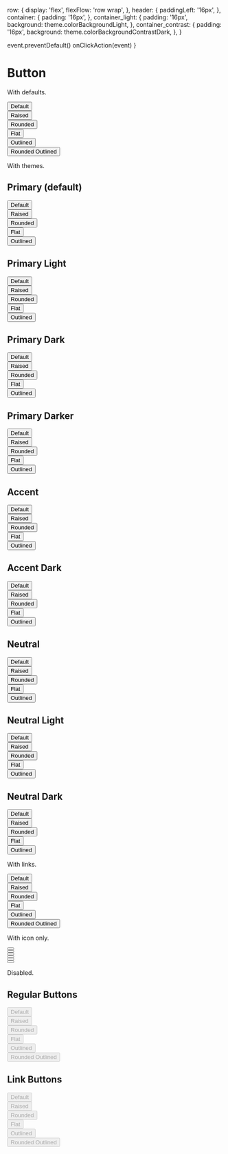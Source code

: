 

<Meta title="Form Controls/Button" component={Button} />



  row: {
    display: 'flex',
    flexFlow: 'row wrap',
  },
  header: {
    paddingLeft: '16px',
  },
  container: {
    padding: '16px',
  },
  container_light: {
    padding: '16px',
    background: theme.colorBackgroundLight,
  },
  container_contrast: {
    padding: '16px',
    background: theme.colorBackgroundContrastDark,
  },
}

  event.preventDefault()
  onClickAction(event)
}

# Button

With defaults.

<Preview>
  <Story name="defaults">
    <div style={styles.row}>
      <div style={styles.container}>
        <Button>Default</Button>
      </div>
      <div style={styles.container}>
        <Button raised>Raised</Button>
      </div>
      <div style={styles.container}>
        <Button rounded>Rounded</Button>
      </div>
      <div style={styles.container}>
        <Button flat>Flat</Button>
      </div>
      <div style={styles.container}>
        <Button outlined>Outlined</Button>
      </div>
      <div style={styles.container}>
        <Button rounded outlined>
          Rounded Outlined
        </Button>
      </div>
    </div>
  </Story>
</Preview>

With themes.

<Preview>
  <Story name="themes">
    <div>
      <h2 style={styles.header}>Primary (default)</h2>
      <div style={styles.row}>
        <div style={styles.container}>
          <Button>
            <ProfileIcon /> Default
          </Button>
        </div>
        <div style={styles.container}>
          <Button raised>
            <ProfileIcon /> Raised
          </Button>
        </div>
        <div style={styles.container}>
          <Button rounded>
            <ProfileIcon /> Rounded
          </Button>
        </div>
        <div style={styles.container_light}>
          <Button flat>
            <ProfileIcon /> Flat
          </Button>
        </div>
        <div style={styles.container_light}>
          <Button rounded outlined>
            <ProfileIcon /> Outlined
          </Button>
        </div>
      </div>
      <h2 style={styles.header}>Primary Light</h2>
      <div style={styles.row}>
        <div style={styles.container}>
          <Button color="primaryLight">
            <ProfileIcon /> Default
          </Button>
        </div>
        <div style={styles.container}>
          <Button color="primaryLight" raised>
            <ProfileIcon /> Raised
          </Button>
        </div>
        <div style={styles.container}>
          <Button color="primaryLight" rounded>
            <ProfileIcon /> Rounded
          </Button>
        </div>
        <div style={styles.container_contrast}>
          <Button color="primaryLight" flat>
            <ProfileIcon /> Flat
          </Button>
        </div>
        <div style={styles.container_contrast}>
          <Button color="primaryLight" rounded outlined>
            <ProfileIcon /> Outlined
          </Button>
        </div>
      </div>
      <h2 style={styles.header}>Primary Dark</h2>
      <div style={styles.row}>
        <div style={styles.container}>
          <Button color="primaryDark">
            <ProfileIcon /> Default
          </Button>
        </div>
        <div style={styles.container}>
          <Button color="primaryDark" raised>
            <ProfileIcon /> Raised
          </Button>
        </div>
        <div style={styles.container}>
          <Button color="primaryDark" rounded>
            <ProfileIcon /> Rounded
          </Button>
        </div>
        <div style={styles.container}>
          <Button color="primaryDark" flat>
            <ProfileIcon /> Flat
          </Button>
        </div>
        <div style={styles.container}>
          <Button color="primaryDark" rounded outlined>
            <ProfileIcon /> Outlined
          </Button>
        </div>
      </div>
      <h2 style={styles.header}>Primary Darker</h2>
      <div style={styles.row}>
        <div style={styles.container}>
          <Button color="primaryDarker">
            <ProfileIcon /> Default
          </Button>
        </div>
        <div style={styles.container}>
          <Button color="primaryDarker" raised>
            <ProfileIcon /> Raised
          </Button>
        </div>
        <div style={styles.container}>
          <Button color="primaryDarker" rounded>
            <ProfileIcon /> Rounded
          </Button>
        </div>
        <div style={styles.container}>
          <Button color="primaryDarker" flat>
            <ProfileIcon /> Flat
          </Button>
        </div>
        <div style={styles.container}>
          <Button color="primaryDarker" rounded outlined>
            <ProfileIcon /> Outlined
          </Button>
        </div>
      </div>
      <h2 style={styles.header}>Accent</h2>
      <div style={styles.row}>
        <div style={styles.container}>
          <Button color="accent">
            <ProfileIcon /> Default
          </Button>
        </div>
        <div style={styles.container}>
          <Button color="accent" raised>
            <ProfileIcon /> Raised
          </Button>
        </div>
        <div style={styles.container}>
          <Button color="accent" rounded>
            <ProfileIcon /> Rounded
          </Button>
        </div>
        <div style={styles.container_light}>
          <Button color="accent" flat>
            <ProfileIcon /> Flat
          </Button>
        </div>
        <div style={styles.container_light}>
          <Button color="accent" rounded outlined>
            <ProfileIcon /> Outlined
          </Button>
        </div>
      </div>
      <h2 style={styles.header}>Accent Dark</h2>
      <div style={styles.row}>
        <div style={styles.container}>
          <Button color="accentDark">
            <ProfileIcon /> Default
          </Button>
        </div>
        <div style={styles.container}>
          <Button color="accentDark" raised>
            <ProfileIcon /> Raised
          </Button>
        </div>
        <div style={styles.container}>
          <Button color="accentDark" rounded>
            <ProfileIcon /> Rounded
          </Button>
        </div>
        <div style={styles.container}>
          <Button color="accentDark" flat>
            <ProfileIcon /> Flat
          </Button>
        </div>
        <div style={styles.container}>
          <Button color="accentDark" rounded outlined>
            <ProfileIcon /> Outlined
          </Button>
        </div>
      </div>
      <h2 style={styles.header}>Neutral</h2>
      <div style={styles.row}>
        <div style={styles.container}>
          <Button color="neutral">
            <ProfileIcon /> Default
          </Button>
        </div>
        <div style={styles.container}>
          <Button color="neutral" raised>
            <ProfileIcon /> Raised
          </Button>
        </div>
        <div style={styles.container}>
          <Button color="neutral" rounded>
            <ProfileIcon /> Rounded
          </Button>
        </div>
        <div style={styles.container_light}>
          <Button color="neutral" flat>
            <ProfileIcon /> Flat
          </Button>
        </div>
        <div style={styles.container_light}>
          <Button color="neutral" rounded outlined>
            <ProfileIcon /> Outlined
          </Button>
        </div>
      </div>
      <h2 style={styles.header}>Neutral Light</h2>
      <div style={styles.row}>
        <div style={styles.container}>
          <Button color="neutralLight">
            <ProfileIcon /> Default
          </Button>
        </div>
        <div style={styles.container}>
          <Button color="neutralLight" raised>
            <ProfileIcon /> Raised
          </Button>
        </div>
        <div style={styles.container}>
          <Button color="neutralLight" rounded>
            <ProfileIcon /> Rounded
          </Button>
        </div>
        <div style={styles.container_contrast}>
          <Button color="neutralLight" flat>
            <ProfileIcon /> Flat
          </Button>
        </div>
        <div style={styles.container_contrast}>
          <Button color="neutralLight" rounded outlined>
            <ProfileIcon /> Outlined
          </Button>
        </div>
      </div>
      <h2 style={styles.header}>Neutral Dark</h2>
      <div style={styles.row}>
        <div style={styles.container}>
          <Button color="neutralDark">
            <ProfileIcon /> Default
          </Button>
        </div>
        <div style={styles.container}>
          <Button color="neutralDark" raised>
            <ProfileIcon /> Raised
          </Button>
        </div>
        <div style={styles.container}>
          <Button color="neutralDark" rounded>
            <ProfileIcon /> Rounded
          </Button>
        </div>
        <div style={styles.container}>
          <Button color="neutralDark" flat>
            <ProfileIcon /> Flat
          </Button>
        </div>
        <div style={styles.container}>
          <Button color="neutralDark" rounded outlined>
            <ProfileIcon /> Outlined
          </Button>
        </div>
      </div>
    </div>
  </Story>
</Preview>

With links.

<Preview>
  <Story name="links">
    <div style={styles.row}>
      <div style={styles.container}>
        <Button href="#" onClick={handleClick}>
          <ProfileIcon /> Default
        </Button>
      </div>
      <div style={styles.container}>
        <Button href="#" onClick={handleClick} raised>
          <ProfileIcon /> Raised
        </Button>
      </div>
      <div style={styles.container}>
        <Button href="#" onClick={handleClick} rounded>
          <ProfileIcon /> Rounded
        </Button>
      </div>
      <div style={styles.container}>
        <Button href="#" onClick={handleClick} flat>
          <ProfileIcon /> Flat
        </Button>
      </div>
      <div style={styles.container}>
        <Button href="#" onClick={handleClick} outlined>
          <ProfileIcon /> Outlined
        </Button>
      </div>
      <div style={styles.container}>
        <Button href="#" onClick={handleClick} rounded outlined>
          <ProfileIcon /> Rounded Outlined
        </Button>
      </div>
    </div>
  </Story>
</Preview>

With icon only.

<Preview>
  <Story name="icons">
    <div style={styles.row}>
      <div style={styles.container}>
        <Button>
          <ProfileIcon />
        </Button>
      </div>
      <div style={styles.container}>
        <Button raised>
          <ProfileIcon />
        </Button>
      </div>
      <div style={styles.container}>
        <Button rounded>
          <ProfileIcon />
        </Button>
      </div>
      <div style={styles.container}>
        <Button flat>
          <ProfileIcon />
        </Button>
      </div>
      <div style={styles.container}>
        <Button outlined>
          <ProfileIcon />
        </Button>
      </div>
      <div style={styles.container}>
        <Button rounded outlined>
          <ProfileIcon />
        </Button>
      </div>
    </div>
  </Story>
</Preview>

Disabled.

<Preview>
  <Story name="disabled">
    <div>
      <h2 style={styles.header}>Regular Buttons</h2>
      <div style={styles.row}>
        <div style={styles.container}>
          <Button disabled onClick={onClickAction}>
            <ProfileIcon /> Default
          </Button>
        </div>
        <div style={styles.container}>
          <Button raised disabled onClick={onClickAction}>
            <ProfileIcon /> Raised
          </Button>
        </div>
        <div style={styles.container}>
          <Button rounded disabled onClick={onClickAction}>
            <ProfileIcon /> Rounded
          </Button>
        </div>
        <div style={styles.container}>
          <Button flat disabled onClick={onClickAction}>
            <ProfileIcon /> Flat
          </Button>
        </div>
        <div style={styles.container}>
          <Button outlined disabled onClick={onClickAction}>
            <ProfileIcon /> Outlined
          </Button>
        </div>
        <div style={styles.container}>
          <Button rounded outlined disabled onClick={onClickAction}>
            <ProfileIcon /> Rounded Outlined
          </Button>
        </div>
      </div>
      <h2 style={styles.header}>Link Buttons</h2>
      <div style={styles.row}>
        <div style={styles.container}>
          <Button href="#" disabled onClick={handleClick}>
            <ProfileIcon /> Default
          </Button>
        </div>
        <div style={styles.container}>
          <Button href="#" raised disabled onClick={handleClick}>
            <ProfileIcon /> Raised
          </Button>
        </div>
        <div style={styles.container}>
          <Button href="#" rounded disabled onClick={handleClick}>
            <ProfileIcon /> Rounded
          </Button>
        </div>
        <div style={styles.container}>
          <Button href="#" flat disabled onClick={handleClick}>
            <ProfileIcon /> Flat
          </Button>
        </div>
        <div style={styles.container}>
          <Button href="#" outlined disabled onClick={handleClick}>
            <ProfileIcon /> Outlined
          </Button>
        </div>
        <div style={styles.container}>
          <Button href="#" rounded outlined disabled onClick={handleClick}>
            <ProfileIcon /> Rounded Outlined
          </Button>
        </div>
      </div>
    </div>
  </Story>
</Preview>
  